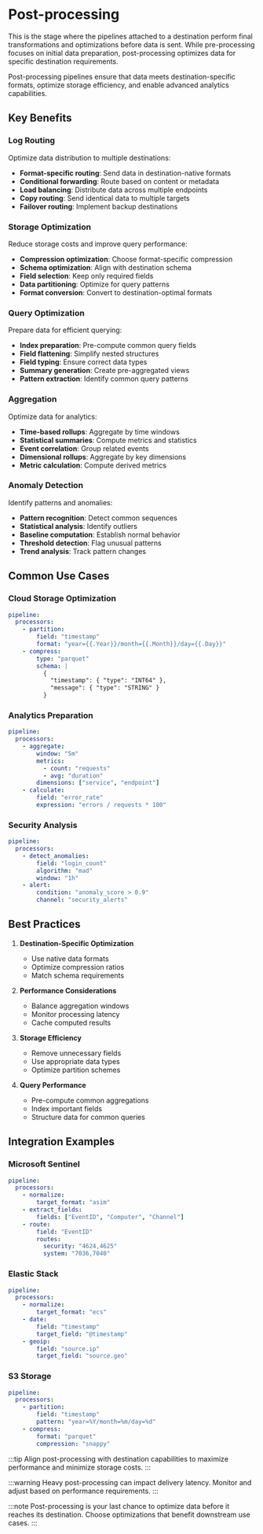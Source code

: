 # Post-processing

This is the stage where the pipelines attached to a destination perform final transformations and optimizations before data is sent. While pre-processing focuses on initial data preparation, post-processing optimizes data for specific destination requirements.

Post-processing pipelines ensure that data meets destination-specific formats, optimize storage efficiency, and enable advanced analytics capabilities.

## Key Benefits

### Log Routing
Optimize data distribution to multiple destinations:
- **Format-specific routing**: Send data in destination-native formats
- **Conditional forwarding**: Route based on content or metadata
- **Load balancing**: Distribute data across multiple endpoints
- **Copy routing**: Send identical data to multiple targets
- **Failover routing**: Implement backup destinations

### Storage Optimization
Reduce storage costs and improve query performance:
- **Compression optimization**: Choose format-specific compression
- **Schema optimization**: Align with destination schema
- **Field selection**: Keep only required fields
- **Data partitioning**: Optimize for query patterns
- **Format conversion**: Convert to destination-optimal formats

### Query Optimization
Prepare data for efficient querying:
- **Index preparation**: Pre-compute common query fields
- **Field flattening**: Simplify nested structures
- **Field typing**: Ensure correct data types
- **Summary generation**: Create pre-aggregated views
- **Pattern extraction**: Identify common query patterns

### Aggregation
Optimize data for analytics:
- **Time-based rollups**: Aggregate by time windows
- **Statistical summaries**: Compute metrics and statistics
- **Event correlation**: Group related events
- **Dimensional rollups**: Aggregate by key dimensions
- **Metric calculation**: Compute derived metrics

### Anomaly Detection
Identify patterns and anomalies:
- **Pattern recognition**: Detect common sequences
- **Statistical analysis**: Identify outliers
- **Baseline computation**: Establish normal behavior
- **Threshold detection**: Flag unusual patterns
- **Trend analysis**: Track pattern changes

## Common Use Cases

### Cloud Storage Optimization
```yaml
pipeline:
  processors:
    - partition:
        field: "timestamp"
        format: "year={{.Year}}/month={{.Month}}/day={{.Day}}"
    - compress:
        type: "parquet"
        schema: |
          {
            "timestamp": { "type": "INT64" },
            "message": { "type": "STRING" }
          }
```

### Analytics Preparation
```yaml
pipeline:
  processors:
    - aggregate:
        window: "5m"
        metrics:
          - count: "requests"
          - avg: "duration"
        dimensions: ["service", "endpoint"]
    - calculate:
        field: "error_rate"
        expression: "errors / requests * 100"
```

### Security Analysis
```yaml
pipeline:
  processors:
    - detect_anomalies:
        field: "login_count"
        algorithm: "mad"
        window: "1h"
    - alert:
        condition: "anomaly_score > 0.9"
        channel: "security_alerts"
```

## Best Practices

1. **Destination-Specific Optimization**
   - Use native data formats
   - Optimize compression ratios
   - Match schema requirements

2. **Performance Considerations**
   - Balance aggregation windows
   - Monitor processing latency
   - Cache computed results

3. **Storage Efficiency**
   - Remove unnecessary fields
   - Use appropriate data types
   - Optimize partition schemes

4. **Query Performance**
   - Pre-compute common aggregations
   - Index important fields
   - Structure data for common queries

## Integration Examples

### Microsoft Sentinel
```yaml
pipeline:
  processors:
    - normalize:
        target_format: "asim"
    - extract_fields:
        fields: ["EventID", "Computer", "Channel"]
    - route:
        field: "EventID"
        routes:
          security: "4624,4625"
          system: "7036,7040"
```

### Elastic Stack
```yaml
pipeline:
  processors:
    - normalize:
        target_format: "ecs"
    - date:
        field: "timestamp"
        target_field: "@timestamp"
    - geoip:
        field: "source.ip"
        target_field: "source.geo"
```

### S3 Storage
```yaml
pipeline:
  processors:
    - partition:
        field: "timestamp"
        pattern: "year=%Y/month=%m/day=%d"
    - compress:
        format: "parquet"
        compression: "snappy"
```

:::tip
Align post-processing with destination capabilities to maximize performance and minimize storage costs.
:::

:::warning
Heavy post-processing can impact delivery latency. Monitor and adjust based on performance requirements.
:::

:::note
Post-processing is your last chance to optimize data before it reaches its destination. Choose optimizations that benefit downstream use cases.
:::